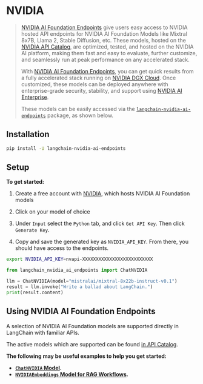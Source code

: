 # NVIDIA

> [NVIDIA AI Foundation Endpoints](https://www.nvidia.com/en-us/ai-data-science/foundation-models/) give users easy access to NVIDIA hosted API endpoints for NVIDIA AI Foundation Models like Mixtral 8x7B, Llama 2, Stable Diffusion, etc. These models, hosted on the [NVIDIA API Catalog](https://build.nvidia.com/), are optimized, tested, and hosted on the NVIDIA AI platform, making them fast and easy to evaluate, further customize, and seamlessly run at peak performance on any accelerated stack.
> 
> With [NVIDIA AI Foundation Endpoints](https://www.nvidia.com/en-us/ai-data-science/foundation-models/), you can get quick results from a fully accelerated stack running on [NVIDIA DGX Cloud](https://www.nvidia.com/en-us/data-center/dgx-cloud/). Once customized, these models can be deployed anywhere with enterprise-grade security, stability, and support using [NVIDIA AI Enterprise](https://www.nvidia.com/en-us/data-center/products/ai-enterprise/).
> 
> These models can be easily accessed via the [`langchain-nvidia-ai-endpoints`](https://pypi.org/project/langchain-nvidia-ai-endpoints/) package, as shown below.

## Installation

```bash
pip install -U langchain-nvidia-ai-endpoints
```

## Setup

**To get started:**

1. Create a free account with [NVIDIA](https://build.nvidia.com/), which hosts NVIDIA AI Foundation models

2. Click on your model of choice

3. Under `Input` select the `Python` tab, and click `Get API Key`. Then click `Generate Key`.

4. Copy and save the generated key as `NVIDIA_API_KEY`. From there, you should have access to the endpoints.

```bash
export NVIDIA_API_KEY=nvapi-XXXXXXXXXXXXXXXXXXXXXXXXXX
```

```python
from langchain_nvidia_ai_endpoints import ChatNVIDIA

llm = ChatNVIDIA(model="mistralai/mixtral-8x22b-instruct-v0.1")
result = llm.invoke("Write a ballad about LangChain.")
print(result.content)
```

## Using NVIDIA AI Foundation Endpoints

A selection of NVIDIA AI Foundation models are supported directly in LangChain with familiar APIs.

The active models which are supported can be found [in API Catalog](https://build.nvidia.com/).

**The following may be useful examples to help you get started:**
- **[`ChatNVIDIA` Model](/docs/integrations/chat/nvidia_ai_endpoints).**
- **[`NVIDIAEmbeddings` Model for RAG Workflows](/docs/integrations/text_embedding/nvidia_ai_endpoints).**
